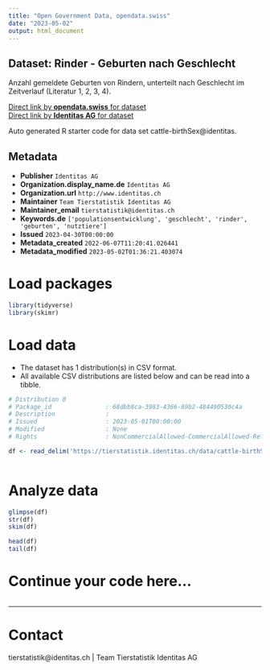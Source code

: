 ```yaml
---
title: "Open Government Data, opendata.swiss"
date: "2023-05-02"
output: html_document
---
```


## Dataset: Rinder - Geburten nach Geschlecht

Anzahl gemeldete Geburten von Rindern, unterteilt nach Geschlecht im Zeitverlauf (Literatur 1, 2, 3, 4).

[Direct link by **opendata.swiss** for dataset](https://opendata.swiss/de/dataset/rinder-geburten-nach-geschlecht)<br>
[Direct link by **Identitas AG** for dataset](https://tierstatistik.identitas.ch/)

Auto generated R starter code for data set cattle-birthSex@identitas.

## Metadata

- **Publisher** `Identitas AG`
- **Organization.display_name.de** `Identitas AG`
- **Organization.url** `http://www.identitas.ch`
- **Maintainer** `Team Tierstatistik Identitas AG`
- **Maintainer_email** `tierstatistik@identitas.ch`
- **Keywords.de** `['populationsentwicklung', 'geschlecht', 'rinder', 'geburten', 'nutztiere']`
- **Issued** `2023-04-30T00:00:00`
- **Metadata_created** `2022-06-07T11:20:41.026441`
- **Metadata_modified** `2023-05-02T01:36:21.403074`


# Load packages

```r

library(tidyverse)
library(skimr)

```

# Load data

-   The dataset has 1 distribution(s) in CSV format.
-   All available CSV distributions are listed below and can be read into a tibble.

```r

# Distribution 0
# Package_id               : 68dbb8ca-3983-4366-89b2-484490530c4a
# Description              : 
# Issued                   : 2023-05-01T00:00:00
# Modified                 : None
# Rights                   : NonCommercialAllowed-CommercialAllowed-ReferenceRequired

df <- read_delim('https://tierstatistik.identitas.ch/data/cattle-birthSex.csv')



```

# Analyze data

```r

glimpse(df)
str(df)
skim(df)

head(df)
tail(df)

```

# Continue your code here...

```r

```

------------------------------------------------------------------------

# Contact

tierstatistik@identitas.ch | Team Tierstatistik Identitas AG
